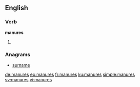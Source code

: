 ==English==

===Verb===
'''manures'''

# {{third-person singular of|manure}}

===Anagrams===
* [[surname#English|surname]]

[[de:manures]]
[[eo:manures]]
[[fr:manures]]
[[ku:manures]]
[[simple:manures]]
[[sv:manures]]
[[vi:manures]]